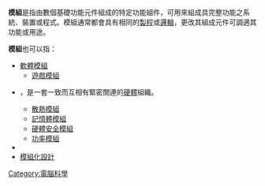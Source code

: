 {{noteta
|T=zh-hans:模块;zh-hant:模組;
|G1=IT
}}

{{selfref|關於在維基百科上使用模块，請見[[维基百科:Lua|维基百科:Lua]]。}}

'''模組'''是指由數個基礎功能元件組成的特定功能組件，可用來組成具完整功能之系統、裝置或程式。模組通常都會具有相同的[[製程|製程]]或[[邏輯|邏輯]]，更改其組成元件可調適其功能或用途。

'''模組'''也可以指：
* [[軟體模組|軟體模組]]
** [[遊戲模組|遊戲模組]]
* {{link-en|電腦模組|Computer module}}，是一套一致而互相有緊密關連的[[硬體|硬體]]組織。
** [[散熱模組|散熱模組]]
** [[記憶體模組|記憶體模組]]
** [[硬體安全模組|硬體安全模組]]
** [[功率模組|功率模組]]
* {{link-en|模組化概念|Modularity}}
* [[模組化設計|模組化設計]]

{{disambig}}
[[Category:電腦科學|Category:電腦科學]]
